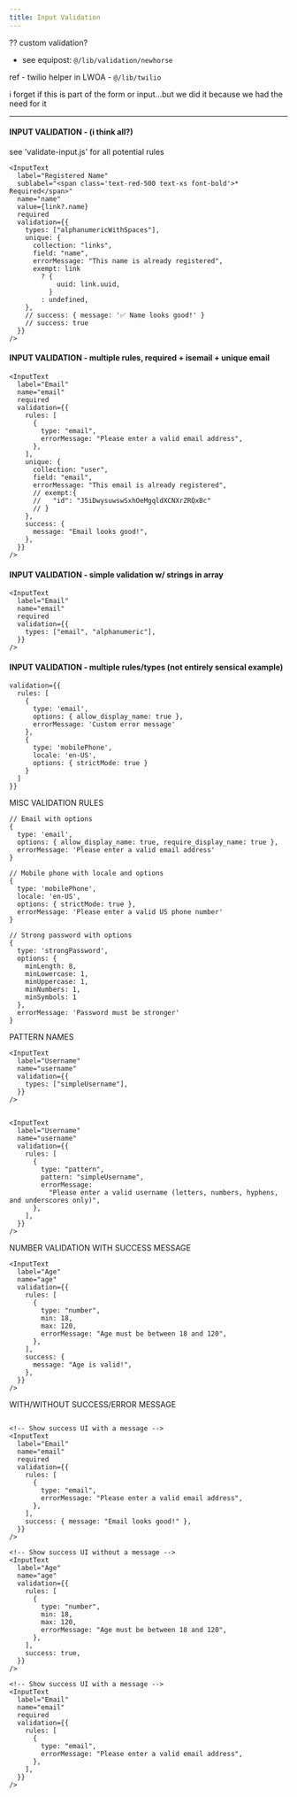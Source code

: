 ```yaml
---
title: Input Validation
---
```




?? custom validation?

- see equipost: `@/lib/validation/newhorse`

ref - twilio helper in LWOA - `@/lib/twilio`

i forget if this is part of the form or input...but we did it because we had the need for it

---


#### INPUT VALIDATION - (i think all?)
see 'validate-input.js' for all potential rules
```
<InputText
  label="Registered Name"
  sublabel="<span class='text-red-500 text-xs font-bold'>* Required</span>"
  name="name"
  value={link?.name}
  required
  validation={{
    types: ["alphanumericWithSpaces"],
    unique: {
      collection: "links",
      field: "name",
      errorMessage: "This name is already registered",
      exempt: link
        ? {
            uuid: link.uuid,
          }
        : undefined,
    },
    // success: { message: '✅ Name looks good!' }
    // success: true
  }}
/>
```


#### INPUT VALIDATION - multiple rules, required + isemail + unique email
```
<InputText
  label="Email"
  name="email"
  required
  validation={{
    rules: [
      {
        type: "email",
        errorMessage: "Please enter a valid email address",
      },
    ],
    unique: {
      collection: "user",
      field: "email",
      errorMessage: "This email is already registered",
      // exempt:{
      //   "id": "J5iDwysuwswSxhOeMgqldXCNXrZRQxBc"
      // }
    },
    success: {
      message: "Email looks good!",
    },
  }}
/>
```


#### INPUT VALIDATION - simple validation w/ strings in array
```
<InputText
  label="Email"
  name="email"
  required
  validation={{
    types: ["email", "alphanumeric"],
  }}
/>
```


#### INPUT VALIDATION - multiple rules/types (not entirely sensical example)
```
validation={{
  rules: [
    {
      type: 'email',
      options: { allow_display_name: true },
      errorMessage: 'Custom error message'
    },
    {
      type: 'mobilePhone',
      locale: 'en-US',
      options: { strictMode: true }
    }
  ]
}}
```


MISC VALIDATION RULES
```
// Email with options
{
  type: 'email',
  options: { allow_display_name: true, require_display_name: true },
  errorMessage: 'Please enter a valid email address'
}

// Mobile phone with locale and options
{
  type: 'mobilePhone',
  locale: 'en-US',
  options: { strictMode: true },
  errorMessage: 'Please enter a valid US phone number'
}

// Strong password with options
{
  type: 'strongPassword',
  options: {
    minLength: 8,
    minLowercase: 1,
    minUppercase: 1,
    minNumbers: 1,
    minSymbols: 1
  },
  errorMessage: 'Password must be stronger'
}
```


PATTERN NAMES
```
<InputText
  label="Username"
  name="username"
  validation={{
    types: ["simpleUsername"],
  }}
/>


<InputText
  label="Username"
  name="username"
  validation={{
    rules: [
      {
        type: "pattern",
        pattern: "simpleUsername",
        errorMessage:
          "Please enter a valid username (letters, numbers, hyphens, and underscores only)",
      },
    ],
  }}
/>
```



NUMBER VALIDATION WITH SUCCESS MESSAGE
```
<InputText
  label="Age"
  name="age"
  validation={{
    rules: [
      {
        type: "number",
        min: 18,
        max: 120,
        errorMessage: "Age must be between 18 and 120",
      },
    ],
    success: {
      message: "Age is valid!",
    },
  }}
/>
```


WITH/WITHOUT SUCCESS/ERROR MESSAGE
```

<!-- Show success UI with a message -->
<InputText
  label="Email"
  name="email"
  required
  validation={{
    rules: [
      {
        type: "email",
        errorMessage: "Please enter a valid email address",
      },
    ],
    success: { message: "Email looks good!" },
  }}
/>

<!-- Show success UI without a message -->
<InputText
  label="Age"
  name="age"
  validation={{
    rules: [
      {
        type: "number",
        min: 18,
        max: 120,
        errorMessage: "Age must be between 18 and 120",
      },
    ],
    success: true,
  }}
/>

<!-- Show success UI with a message -->
<InputText
  label="Email"
  name="email"
  required
  validation={{
    rules: [
      {
        type: "email",
        errorMessage: "Please enter a valid email address",
      },
    ],
  }}
/>
```

